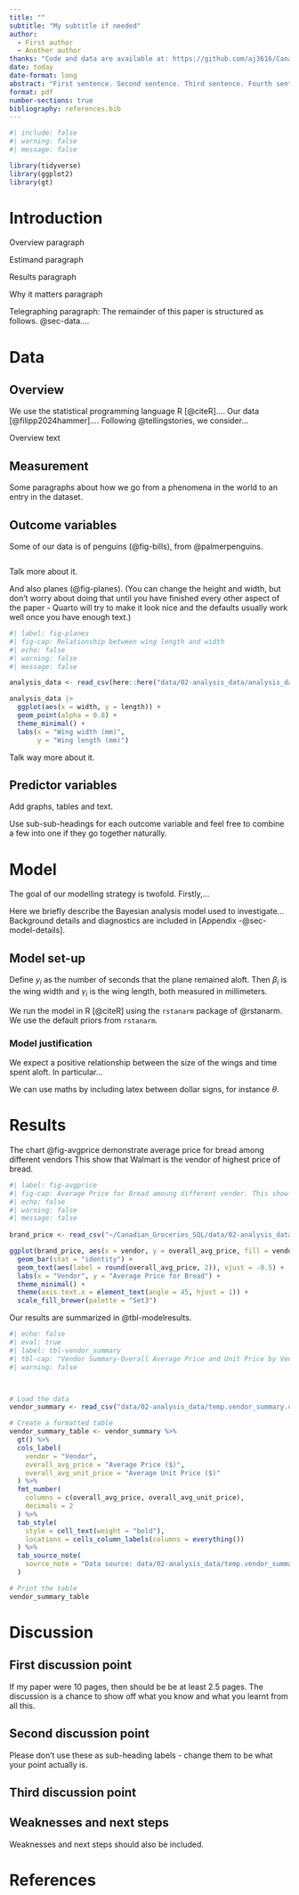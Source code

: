 ```yaml
---
title: ""
subtitle: "My subtitle if needed"
author: 
  - First author
  - Another author
thanks: "Code and data are available at: https://github.com/aj3616/Canadian_Groceries_SQL/tree/main"
date: today
date-format: long
abstract: "First sentence. Second sentence. Third sentence. Fourth sentence."
format: pdf
number-sections: true
bibliography: references.bib
---
```


```r
#| include: false
#| warning: false
#| message: false

library(tidyverse)
library(ggplot2)
library(gt)
```

# Introduction

Overview paragraph

Estimand paragraph

Results paragraph

Why it matters paragraph

Telegraphing paragraph: The remainder of this paper is structured as follows. @sec-data....

# Data {#sec-data}

## Overview

We use the statistical programming language R [@citeR].... Our data [@filipp2024hammer].... Following @tellingstories, we consider...

Overview text

## Measurement

Some paragraphs about how we go from a phenomena in the world to an entry in the dataset.

## Outcome variables

Some of our data is of penguins (@fig-bills), from @palmerpenguins.

```r

```

Talk more about it.

And also planes (@fig-planes). (You can change the height and width, but don't worry about doing that until you have finished every other aspect of the paper - Quarto will try to make it look nice and the defaults usually work well once you have enough text.)

```r
#| label: fig-planes
#| fig-cap: Relationship between wing length and width
#| echo: false
#| warning: false
#| message: false

analysis_data <- read_csv(here::here("data/02-analysis_data/analysis_data.csv"))

analysis_data |> 
  ggplot(aes(x = width, y = length)) +
  geom_point(alpha = 0.8) +
  theme_minimal() +
  labs(x = "Wing width (mm)",
       y = "Wing length (mm)")
```

Talk way more about it.

## Predictor variables

Add graphs, tables and text.

Use sub-sub-headings for each outcome variable and feel free to combine a few into one if they go together naturally.

# Model

The goal of our modelling strategy is twofold. Firstly,...

Here we briefly describe the Bayesian analysis model used to investigate... Background details and diagnostics are included in [Appendix -@sec-model-details].

## Model set-up

Define $y_i$ as the number of seconds that the plane remained aloft. Then $\beta_i$ is the wing width and $\gamma_i$ is the wing length, both measured in millimeters.

```{=tex}
\begin{align} 
y_i|\mu_i, \sigma &\sim \mbox{Normal}(\mu_i, \sigma) \\
\mu_i &= \alpha + \beta_i + \gamma_i\\
\alpha &\sim \mbox{Normal}(0, 2.5) \\
\beta &\sim \mbox{Normal}(0, 2.5) \\
\gamma &\sim \mbox{Normal}(0, 2.5) \\
\sigma &\sim \mbox{Exponential}(1)
\end{align}
```
We run the model in R [@citeR] using the `rstanarm` package of @rstanarm. We use the default priors from `rstanarm`.

### Model justification

We expect a positive relationship between the size of the wings and time spent aloft. In particular...

We can use maths by including latex between dollar signs, for instance $\theta$.

# Results

The chart @fig-avgprice demonstrate average price for bread among different vendors This show that Walmart is the vendor of highest price of bread.

```r
#| label: fig-avgprice
#| fig-cap: Average Price for Bread amoung different vender. This show that Walmart is the vendor of highest price of bread.
#| echo: false
#| warning: false
#| message: false
 
brand_price <- read_csv("~/Canadian_Groceries_SQL/data/02-analysis_data/temp.vendor_summary.csv")

ggplot(brand_price, aes(x = vendor, y = overall_avg_price, fill = vendor)) +
  geom_bar(stat = "identity") +
  geom_text(aes(label = round(overall_avg_price, 2)), vjust = -0.5) +  
  labs(x = "Vendor", y = "Average Price for Bread") +
  theme_minimal() +
  theme(axis.text.x = element_text(angle = 45, hjust = 1)) +
  scale_fill_brewer(palette = "Set3") 
```

Our results are summarized in @tbl-modelresults.

```r
#| echo: false
#| eval: true
#| label: tbl-vendor_summary
#| tbl-cap: "Vendor Summary-Overall Average Price and Unit Price by Vendor"
#| warning: false



# Load the data
vendor_summary <- read_csv("data/02-analysis_data/temp.vendor_summary.csv")

# Create a formatted table
vendor_summary_table <- vendor_summary %>%
  gt() %>%
  cols_label(
    vendor = "Vendor",
    overall_avg_price = "Average Price ($)",
    overall_avg_unit_price = "Average Unit Price ($)"
  ) %>%
  fmt_number(
    columns = c(overall_avg_price, overall_avg_unit_price),
    decimals = 2
  ) %>%
  tab_style(
    style = cell_text(weight = "bold"),
    locations = cells_column_labels(columns = everything())
  ) %>%
  tab_source_note(
    source_note = "Data source: data/02-analysis_data/temp.vendor_summary.csv"
  )

# Print the table
vendor_summary_table

```

# Discussion

## First discussion point {#sec-first-point}

If my paper were 10 pages, then should be be at least 2.5 pages. The discussion is a chance to show off what you know and what you learnt from all this.

## Second discussion point

Please don't use these as sub-heading labels - change them to be what your point actually is.

## Third discussion point

## Weaknesses and next steps

Weaknesses and next steps should also be included.

\newpage

# References
